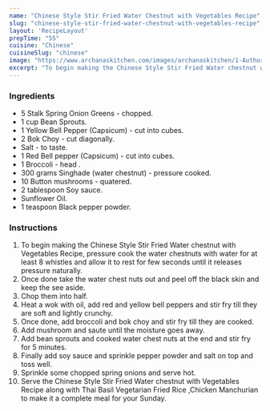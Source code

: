 ---
name: "Chinese Style Stir Fried Water Chestnut with Vegetables Recipe"
slug: "chinese-style-stir-fried-water-chestnut-with-vegetables-recipe"
layout: 'RecipeLayout'
prepTime: "55"
cuisine: "Chinese"
cuisineSlug: "chinese"
image: "https://www.archanaskitchen.com/images/archanaskitchen/1-Author/sibyl-archanaskitchen.com/Chinese_Style_Stir_Fried_Water_chest_nut_with_Vegetables_Recipe.jpg"
excerpt: "To begin making the Chinese Style Stir Fried Water chestnut with Vegetables Recipe, pressure cook the water chestnuts with water for at least 8 whistles and allow it to rest for few seconds until it releases pressure naturally"
---

### Ingredients

- 5 Stalk Spring Onion Greens - chopped.
- 1 cup Bean Sprouts.
- 1 Yellow Bell Pepper (Capsicum) - cut into cubes.
- 2 Bok Choy - cut diagonally.
- Salt - to taste.
- 1 Red Bell pepper (Capsicum) - cut into cubes.
- 1 Broccoli - head .
- 300 grams Singhade (water chestnut) - pressure cooked.
- 10 Button mushrooms - quatered.
- 2 tablespoon Soy sauce.
- Sunflower Oil.
- 1 teaspoon Black pepper powder.

### Instructions

1. To begin making the Chinese Style Stir Fried Water chestnut with Vegetables Recipe, pressure cook the water chestnuts with water for at least 8 whistles and allow it to rest for few seconds until it releases pressure naturally.
1. Once done take the water chest nuts out and peel off the black skin and keep the see aside.
1. Chop them into half.
1. Heat a wok with oil, add red and yellow bell peppers and stir fry till they are soft and lightly crunchy.
1. Once done, add broccoli and bok choy and stir fry till they are cooked.
1. Add mushroom and saute until the moisture goes away.
1. Add bean sprouts and cooked water chest nuts at the end and stir fry for 5 minutes.
1. Finally add soy sauce and sprinkle pepper powder and salt on top and toss well.
1. Sprinkle some chopped spring onions and serve hot.
1. Serve the Chinese Style Stir Fried Water chestnut with Vegetables Recipe along with Thai Basil Vegetarian Fried Rice ,Chicken Manchurian to make it a complete meal for your Sunday.
